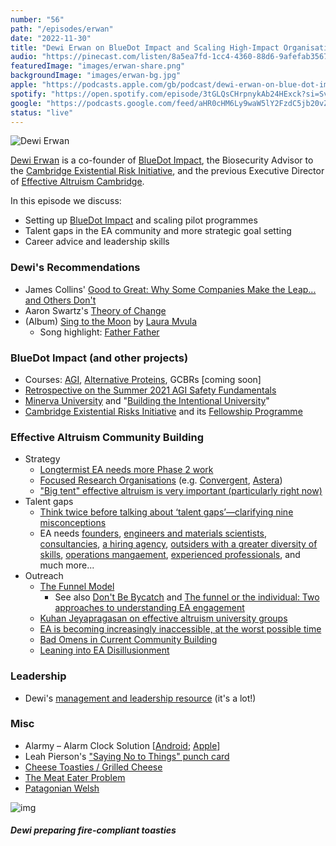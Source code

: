 ```yaml
---
number: "56"
path: "/episodes/erwan"
date: "2022-11-30"
title: "Dewi Erwan on BlueDot Impact and Scaling High-Impact Organisations"
audio: "https://pinecast.com/listen/8a5ea7fd-1cc4-4360-88d6-9afefab35670.mp3"
featuredImage: "images/erwan-share.png"
backgroundImage: "images/erwan-bg.jpg"
apple: "https://podcasts.apple.com/gb/podcast/dewi-erwan-on-blue-dot-impact-and-scaling-high-impact/id1496501781?i=1000588386872"
spotify: "https://open.spotify.com/episode/3tGLQsCHrpnykAb24HExck?si=SvUAths4QrS0OFga7cdcAQ"
google: "https://podcasts.google.com/feed/aHR0cHM6Ly9waW5lY2FzdC5jb20vZmVlZC9oZWFyLXRoaXMtaWRlYQ/episode/aHR0cHM6Ly9waW5lY2FzdC5jb20vZ3VpZC84YTVlYTdmZC0xY2M0LTQzNjAtODhkNi05YWZlZmFiMzU2NzA?sa=X&ved=0CAUQkfYCahcKEwionO7Gptn7AhUAAAAAHQAAAAAQAQ"
status: "live"
---
```


<div class="episode-image_variable">

![Dewi Erwan](images/dewi.jpg)

</div>

[Dewi Erwan](https://www.linkedin.com/in/dewierwan/) is a co-founder of [BlueDot Impact](https://bluedotimpact.org/), the Biosecurity Advisor to the [Cambridge Existential Risk Initiative](https://www.camxrisk.org/), and the previous Executive Director of [Effective Altruism Cambridge](https://www.eacambridge.org/).

In this episode we discuss:

* Setting up [BlueDot Impact](https://bluedotimpact.org/) and scaling pilot programmes 
* Talent gaps in the EA community and more strategic goal setting
* Career advice and leadership skills

### Dewi's Recommendations

* James Collins' [Good to Great: Why Some Companies Make the Leap... and Others Don't](https://www.goodreads.com/book/show/76865.Good_to_Great)
* Aaron Swartz's [Theory of Change](http://www.aaronsw.com/weblog/theoryofchange)
* (Album) [Sing to the Moon](https://open.spotify.com/album/0MST7Oj6F5eyy1AYqtMxIt) by [Laura Mvula](https://open.spotify.com/artist/0Dy94lW3txJhWQHqNXP1BT)
  * Song highlight: [Father Father](https://open.spotify.com/track/0mDb3QXMdTdUOVFMj9SAPH?si=cd53102815fa4630)

### BlueDot Impact (and other projects)

* Courses: [AGI](https://www.agisafetyfundamentals.com/), [Alternative Proteins](https://alternativeproteinfundamentals.com/), GCBRs [coming soon]
* [Retrospective on the Summer 2021 AGI Safety Fundamentals](https://forum.effectivealtruism.org/posts/QNhpbvyAHZwBiyKmB/retrospective-on-the-summer-2021-agi-safety-fundamentals)
* [Minerva University](https://www.minerva.edu/) and "[Building the Intentional University](https://www.goodreads.com/book/show/36425986-building-the-intentional-university)"
* [Cambridge Existential Risks Initiative](https://www.camxrisk.org/) and its [Fellowship Programme](https://www.cerifellowship.org/)

### Effective Altruism Community Building

* Strategy
  * [Longtermist EA needs more Phase 2 work](https://forum.effectivealtruism.org/posts/TruJuwtdfszFJgzwB/longtermist-ea-needs-more-phase-2-work)
  * [Focused Research Organisations](https://www.dayoneproject.org/ideas/focused-research-organizations-to-accelerate-science-technology-and-medicine) (e.g. [Convergent](https://www.convergentresearch.org/), [Astera](https://astera.org/fros/))
  * ["Big tent" effective altruism is very important (particularly right now)](https://forum.effectivealtruism.org/posts/SjK9mzSkWQttykKu6/big-tent-effective-altruism-is-very-important-particularly) 
* Talent gaps
  * [Think twice before talking about ‘talent gaps’—clarifying nine misconceptions](https://80000hours.org/2018/11/clarifying-talent-gaps/)
  * EA needs [founders](https://80000hours.org/career-reviews/founder-impactful-organisations/), [engineers and materials scientists](https://forum.effectivealtruism.org/posts/Bd7K4XCg4BGEaSetp/biosecurity-needs-engineers-and-materials-scientists), [consultancies](https://forum.effectivealtruism.org/posts/CwFyTacABbWuzdYwB/ea-needs-consultancies), [a hiring agency](https://forum.effectivealtruism.org/posts/4yRHpnaE3Ho8TgATZ/ea-needs-a-hiring-agency-and-nonlinear-will-fund-you-to), [outsiders with a greater diversity of skills](https://forum.effectivealtruism.org/posts/G7nraJyjxCfiWEjkz/ea-needs-outsiders-with-a-greater-diversity-of-skills), [operations mangaement](https://80000hours.org/articles/operations-management/), [experienced professionals](https://www.eapathfinder.org/), and much more...
* Outreach
  * [The Funnel Model](https://www.centreforeffectivealtruism.org/the-funnel-model)
    * See also [Don't Be Bycatch](https://forum.effectivealtruism.org/posts/2BEecjksNZNHQmdyM/don-t-be-bycatch) and [The funnel or the individual: Two approaches to understanding EA engagement](https://forum.effectivealtruism.org/posts/PbtXD76m7axMd6QST/the-funnel-or-the-individual-two-approaches-to-understanding)
  * [Kuhan Jeyapragasan on effective altruism university groups](https://80000hours.org/after-hours-podcast/episodes/kuhan-jeyapragasan-effective-altruism-university-groups/)
  * [EA is becoming increasingly inaccessible, at the worst possible time](https://forum.effectivealtruism.org/posts/duPDKhtXTJNAJBaSf/ea-is-becoming-increasingly-inaccessible-at-the-worst)
  * [Bad Omens in Current Community Building](https://forum.effectivealtruism.org/posts/xomFCNXwNBeXtLq53/bad-omens-in-current-community-building)
  * [Leaning into EA Disillusionment](https://forum.effectivealtruism.org/posts/MjTB4MvtedbLjgyja/leaning-into-ea-disillusionment)


### Leadership

* Dewi's [management and leadership resource](https://dewierwan.notion.site/Management-and-leadership-e13f653c6eaf43d5a6c3846a1a0c21c5) (it's a lot!)

### Misc

* Alarmy – Alarm Clock Solution [[Android](https://play.google.com/store/apps/details?id=droom.sleepIfUCan&gl=US); [Apple](https://apps.apple.com/gb/app/alarmy-morning-alarm-wake-up/id1163786766)]
* Leah Pierson's ["Saying No to Things" punch card](https://twitter.com/leah_pierson/status/1487136334502412289)
* [Cheese Toasties / Grilled Cheese](https://en.wikipedia.org/wiki/Grilled_cheese)
* [The Meat Eater Problem](https://journalofcontroversialideas.org/article/2/2/206)
* [Patagonian Welsh](https://en.wikipedia.org/wiki/Patagonian_Welsh)

<div class="episode-image_variable max-500">

![img](images/toasties.jpg)



##### Dewi preparing fire-compliant toasties

</div>